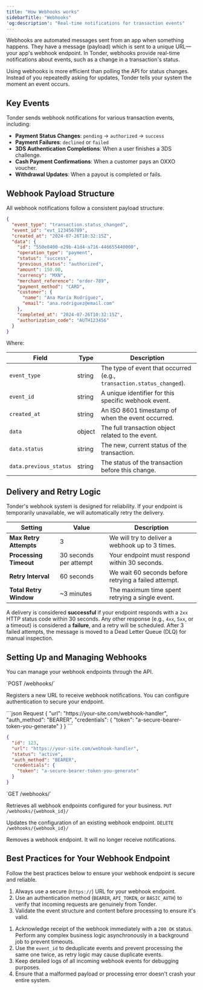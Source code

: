 ```yaml
---
title: "How Webhooks works"
sidebarTitle: "Webhooks"
'og:description': "Real-time notifications for transaction events"
---
```


Webhooks are automated messages sent from an app when something happens. They have a message (payload) which is sent to a unique URL—your app's webhook endpoint. In Tonder, webhooks provide real-time notifications about events, such as a change in a transaction's status.

Using webhooks is more efficient than polling the API for status changes. Instead of you repeatedly asking for updates, Tonder tells your system the moment an event occurs.

## Key Events

Tonder sends webhook notifications for various transaction events, including:

  * **Payment Status Changes**: `pending` → `authorized` → `success`
  * **Payment Failures**: `declined` or `failed`
  * **3DS Authentication Completions**: When a user finishes a 3DS challenge.
  * **Cash Payment Confirmations**: When a customer pays an OXXO voucher.
  * **Withdrawal Updates**: When a payout is completed or fails.

## Webhook Payload Structure

All webhook notifications follow a consistent payload structure.

```json
{
  "event_type": "transaction.status_changed",
  "event_id": "evt_123456789",
  "created_at": "2024-07-26T10:32:15Z",
  "data": {
    "id": "550e8400-e29b-41d4-a716-446655440000",
    "operation_type": "payment",
    "status": "success",
    "previous_status": "authorized",
    "amount": 150.00,
    "currency": "MXN",
    "merchant_reference": "order-789",
    "payment_method": "CARD",
    "customer": {
      "name": "Ana María Rodríguez",
      "email": "ana.rodriguez@email.com"
    },
    "completed_at": "2024-07-26T10:32:15Z",
    "authorization_code": "AUTH123456"
  }
}
```

Where:

| Field                  | Type   | Description                                           |
| ---------------------- | ------ | ----------------------------------------------------- |
| `event_type`           | string | The type of event that occurred (e.g., `transaction.status_changed`). |
| `event_id`             | string | A unique identifier for this specific webhook event.  |
| `created_at`           | string | An ISO 8601 timestamp of when the event occurred.     |
| `data`                 | object | The full transaction object related to the event.     |
| `data.status`          | string | The new, current status of the transaction.           |
| `data.previous_status` | string | The status of the transaction before this change.     |

## Delivery and Retry Logic

Tonder's webhook system is designed for reliability. If your endpoint is temporarily unavailable, we will automatically retry the delivery.

| Setting                   | Value                                  | Description                                                      |
| ------------------------- | -------------------------------------- | ---------------------------------------------------------------- |
| **Max Retry Attempts** | 3                                      | We will try to deliver a webhook up to 3 times.                  |
| **Processing Timeout** | 30 seconds per attempt                 | Your endpoint must respond within 30 seconds.                    |
| **Retry Interval** | 60 seconds                             | We wait 60 seconds before retrying a failed attempt.             |
| **Total Retry Window** | ~3 minutes                             | The maximum time spent retrying a single event.                  |

A delivery is considered **successful** if your endpoint responds with a `2xx` HTTP status code within 30 seconds. Any other response (e.g., `4xx`, `5xx`, or a timeout) is considered a **failure**, and a retry will be scheduled. After 3 failed attempts, the message is moved to a Dead Letter Queue (DLQ) for manual inspection.

## Setting Up and Managing Webhooks

You can manage your webhook endpoints through the API.

<AccordionGroup>
<Accordion title="Create a Webhook">
`POST /webhooks/`

Registers a new URL to receive webhook notifications. You can configure authentication to secure your endpoint.

<CodeGroup>
```json Request
{
  "url": "https://your-site.com/webhook-handler",
  "auth_method": "BEARER",
  "credentials": {
    "token": "a-secure-bearer-token-you-generate"
  }
}
```

```json Response
{
  "id": 123,
  "url": "https://your-site.com/webhook-handler",
  "status": "active",
  "auth_method": "BEARER",
  "credentials": {
    "token": "a-secure-bearer-token-you-generate"
  }
}
```
</CodeGroup>

</Accordion>
<Accordion title="List Webhooks">
`GET /webhooks/`

Retrieves all webhook endpoints configured for your business.
</Accordion>
<Accordion title="Update a Webhook">
`PUT /webhooks/{webhook_id}/`

Updates the configuration of an existing webhook endpoint.
</Accordion>
<Accordion title="Delete a Webhook">
`DELETE /webhooks/{webhook_id}/`

Removes a webhook endpoint. It will no longer receive notifications.
</Accordion>
</AccordionGroup>

## Best Practices for Your Webhook Endpoint

Follow the best practices below to ensure your webhook endpoint is secure and reliable.

<Expandable title="Security Best Practices">

1.  Always use a secure (`https://`) URL for your webhook endpoint.
2.  Use an authentication method (`BEARER`, `API_TOKEN`, or `BASIC_AUTH`) to verify that incoming requests are genuinely from Tonder.
3.  Validate the event structure and content before processing to ensure it's valid.
</Expandable>

<Expandable title="Implementation Best Practices">

1.  Acknowledge receipt of the webhook immediately with a `200 OK` status. Perform any complex business logic asynchronously in a background job to prevent timeouts.
2.  Use the `event_id` to deduplicate events and prevent processing the same one twice, as retry logic may cause duplicate events.
3.  Keep detailed logs of all incoming webhook events for debugging purposes.
4.  Ensure that a malformed payload or processing error doesn't crash your entire system.
</Expandable>
